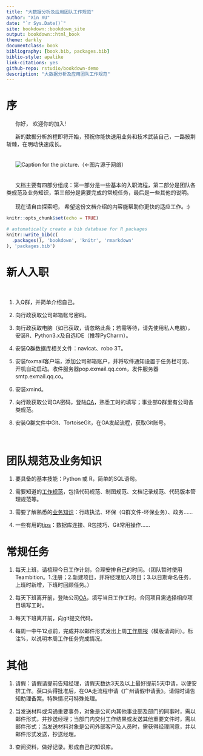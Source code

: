 ```yaml
--- 
title: "大数据分析及应用团队工作规范"
author: "Xin XU"
date: "`r Sys.Date()`"
site: bookdown::bookdown_site
output: bookdown::html_book
theme: darkly
documentclass: book
bibliography: [book.bib, packages.bib]
biblio-style: apalike
link-citations: yes
github-repo: rstudio/bookdown-demo
description: "大数据分析及应用团队工作规范"
---
```


# 序

&nbsp;&nbsp;&nbsp;&nbsp;&nbsp;&nbsp;你好， 欢迎你的加入!  

&nbsp;&nbsp;&nbsp;&nbsp;&nbsp;&nbsp;新的数据分析旅程即将开始，预祝你能快速用业务和技术武装自己，一路披荆斩棘，在明动快速成长。  
<br>  
&nbsp;&nbsp;&nbsp;&nbsp;&nbsp;&nbsp;![Caption for the picture.](C:/Users/XuX/Desktop/bookdown-demo-master/cool-car.gif)（←图片源于网络）  
<br>  
&nbsp;&nbsp;&nbsp;&nbsp;&nbsp;&nbsp;文档主要有四部分组成：第一部分是一些基本的入职流程，第二部分是团队各类规范及业务知识，第三部分是需要完成的常规任务，最后是一些其他的说明。  
<br>
&nbsp;&nbsp;&nbsp;&nbsp;&nbsp;&nbsp;现在请自由探索吧， 希望这份文档介绍的内容能帮助你更快的适应工作。:)


```r
knitr::opts_chunk$set(echo = TRUE)
```



```r
# automatically create a bib database for R packages
knitr::write_bib(c(
  .packages(), 'bookdown', 'knitr', 'rmarkdown'
), 'packages.bib')
```

<!--chapter:end:index.Rmd-->

# 新人入职 {#intro}  

&nbsp;&nbsp;&nbsp;&nbsp;&nbsp;&nbsp; 

1. 入Q群，并简单介绍自己。  

2. 向行政获取公司邮箱帐号密码。  

3. 向行政获取电脑（如已获取，请忽略此条；若需等待，请先使用私人电脑），安装R、Python3.x及自选IDE（推荐PyCharm）。  

4. 安装Q群数据库相关文件：navicat、robo 3T。  

5. 安装foxmail客户端，添加公司邮箱账户，并将软件通知设置于任务栏可见、开机自动启动。收件服务器pop.exmail.qq.com，发件服务器smtp.exmail.qq.co。

6. 安装xmind。

7. 向行政获取公司OA密码，登陆[OA](http://192.168.0.212/instance-web/minstone/login)，熟悉工时的填写；事业部Q群里有公司各类规范。

8. 安装Q群文件中Git、TortoiseGit，在OA发起流程，获取Git账号。


<br> 


<!--chapter:end:01-intro.Rmd-->

# 团队规范及业务知识

1. 要具备的基本技能：Python 或 R，简单的SQL语句。  

2. 需要知道的[工作规范](http://git.minstone.com.cn/dataanalysisteam/minstone_data_analyze_team/work_standard)，包括代码规范、制图规范、文档记录规范、代码版本管理规范等。  

3. 需要了解熟悉的[业务知识]()：行政执法、环保（Q群文件-环保业务）、政务……  

4. 一些有用的[tips](http://git.minstone.com.cn/dataanalysisteam/minstone_data_analyze_team/QuickStart)：数据库连接、R包技巧、Git常用操作……

<!--chapter:end:02-literature.Rmd-->

# 常规任务  

1. 每天上班，请梳理今日工作计划，合理安排自己的时间。（团队暂时使用Teambition。1.注册；2.新建项目，并将经理加入项目；3.以日期命名任务，上班时新增，下班时回顾任务。）

2. 每天下班离开前，登陆公司[OA](http://192.168.0.212/instance-web/minstone/login)，填写当日工作工时。合同项目需选择相应项目填写工时。   

3. 每天下班离开前，向git提交代码。  

4. 每周一中午12点前，完成并以邮件形式发出上周[工作周报](http://git.minstone.com.cn/dataanalysisteam/minstone_data_analyze_team/work_standard/blob/master/WeeklyGuide_V1.0.md)（模版请询问）。标注%，以说明本周工作任务完成情况。  

<!--chapter:end:03-method.Rmd-->

# 其他  

1. 请假：请假请提前告知经理，请假天数达3天及以上最好提前5天申请，以便安排工作。获口头得批准后，在OA走流程申请《广州请假申请表》。请假时请告知助理备案。特殊情况可特殊处理。  

2. 当发送材料或沟通重要事务，对象是公司内其他事业部及部门的同事时，需以邮件形式，并抄送经理；当部门内交付工作结果或发送其他重要文件时，需以邮件形式；当发送材料对象是公司外部客户及人员时，需获得经理同意，并以邮件形式发送，抄送经理。  

3. 查阅资料，做好记录。形成自己的知识库。    

<!--chapter:end:04-application.Rmd-->

